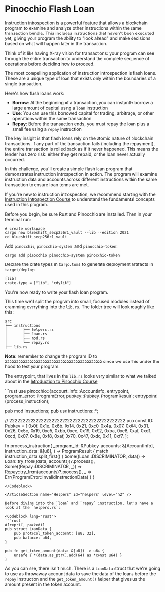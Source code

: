 
# Pinocchio Flash Loan

Instruction introspection is a powerful feature that allows a blockchain program to examine and analyze other instructions within the same transaction bundle. This includes instructions that haven't been executed yet, giving your program the ability to "look ahead" and make decisions based on what will happen later in the transaction.

Think of it like having X-ray vision for transactions: your program can see through the entire transaction to understand the complete sequence of operations before deciding how to proceed.

The most compelling application of instruction introspection is flash loans. These are a unique type of loan that exists only within the boundaries of a single transaction.

Here's how flash loans work:
- **Borrow**: At the beginning of a transaction, you can instantly borrow a large amount of capital using a `loan` instruction
- **Use**: You can use this borrowed capital for trading, arbitrage, or other operations within the same transaction
- **Repay**: Before the transaction ends, you must repay the loan plus a small fee using a `repay` instruction

The key insight is that flash loans rely on the atomic nature of blockchain transactions. If any part of the transaction fails (including the repayment), the entire transaction is rolled back as if it never happened. This means the lender has zero risk: either they get repaid, or the loan never actually occurred.

In this challenge, you'll create a simple flash loan program that demonstrates instruction introspection in action. The program will examine instruction data and accounts across different instructions within the same transaction to ensure loan terms are met.

If you're new to instruction introspection, we recommend starting with the[ Instruction Introspection Course](/en/courses/instruction-introspection) to understand the fundamental concepts used in this program.

<ArticleSection name="Installation" id="installation" level="h2" />

Before you begin, be sure Rust and Pinocchio are installed. Then in your terminal run:

```
# create workspace
cargo new blueshift_secp256r1_vault --lib --edition 2021
cd blueshift_secp256r1_vault
```

Add `pinocchio`, `pinocchio-system `and `pinocchio-token`:

```
cargo add pinocchio pinocchio-system pinocchio-token
```

Declare the crate types in `Cargo.toml` to generate deployment artifacts in `target/deploy`:

```
[lib]
crate-type = ["lib", "cdylib"]
```

You're now ready to write your flash loan program.

<ArticleSection name="Template" id="template" level="h2" />

This time we'll split the program into small, focused modules instead of cramming everything into the `lib.rs`. The folder tree will look roughly like this:

```
src
├── instructions
│       ├── helpers.rs
│       ├── loan.rs
│       ├── mod.rs
│       └── repay.rs
├── lib.rs
```

**Note**: remember to change the program ID to `22222222222222222222222222222222222222222222` since we use this under the hood to test your program.

The entrypoint, that lives in the `lib.rs` looks very similar to what we talked about in the [Introduction to Pinocchio Course](/en/courses/introduction-to-pinocchio)

<Codeblock lang="rust">
```rust
use pinocchio::{account_info::AccountInfo, entrypoint, program_error::ProgramError, pubkey::Pubkey, ProgramResult};
entrypoint!(process_instruction);

pub mod instructions;
pub use instructions::*;

// 22222222222222222222222222222222222222222222
pub const ID: Pubkey = [
    0x0f, 0x1e, 0x6b, 0x14, 0x21, 0xc0, 0x4a, 0x07, 
    0x04, 0x31, 0x26, 0x5c, 0x19, 0xc5, 0xbb, 0xee, 
    0x19, 0x92, 0xba, 0xe8, 0xaf, 0xd1, 0xcd, 0x07, 
    0x8e, 0xf8, 0xaf, 0x70, 0x47, 0xdc, 0x11, 0xf7, 
];

fn process_instruction(
    _program_id: &Pubkey,
    accounts: &[AccountInfo],
    instruction_data: &[u8],
) -> ProgramResult {
    match instruction_data.split_first() {
        Some((Loan::DISCRIMINATOR, data)) => Loan::try_from((data, accounts))?.process(),
        Some((Repay::DISCRIMINATOR, _)) => Repay::try_from(accounts)?.process(),
        _ => Err(ProgramError::InvalidInstructionData)
    }
}
```
</Codeblock>

<ArticleSection name="Helpers" id="helpers" level="h2" />

Before diving into the `loan` and `repay` instruction, let's have a look at the `helpers.rs`:

<Codeblock lang="rust">
```rust
#[repr(C, packed)]
pub struct LoanData {
    pub protocol_token_account: [u8; 32],
    pub balance: u64,
}

pub fn get_token_amount(data: &[u8]) -> u64 {
    unsafe { *(data.as_ptr().add(64) as *const u64) }
}
```
</Codeblock>

As you can see, there isn't much. There is a `LoanData` struct that we're going to use as throwaway account data to save the data of the loans before the `repay` instruction and the `get_token_amount()` helper that gives us the amount present in the token account.